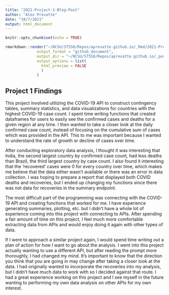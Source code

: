 ```yaml
---
title: "2021-Project-1-Blog-Post"
author: "Alex Prevatte"
date: "10/7/2021"
output: html_document
---
```


```r
knitr::opts_chunk$set(echo = TRUE)
```

```r
rmarkdown::render("~/NCSU/ST558/Repos/aprevatte.github.io/_Rmd/2021-Project-1-Blog-Post.Rmd", 
              output_format = "github_document", 
              output_dir = "~/NCSU/ST558/Repos/aprevatte.github.io/_posts/",
              output_options = list(
                html_preview = FALSE
                )
              )
```

## Project 1 Findings 


This project involved utilizing the COVID-19 API to construct contingency tables, summary statistics, and data visualizations for countries with the highest COVID-19 case count. I spent time writing functions that created dataframes for users to easily see the confirmed cases and deaths for a given region at any time. I then wanted to take a closer look at the daily confirmed case count, instead of focusing on the cumulative sum of cases which was provided in the API. This to me was important because I wanted to understand the rate of growth or decline of cases over time.

After conducting exploratory data analysis, I thought it was interesting that India, the second largest country by confirmed case count, had less deaths than Brazil, the third largest country by case count. I also found it interesting that the 'recovered' cases were 0 for every country over time, which makes me believe that the data either wasn't available or there was an error in data collection. I was hoping to prepare a report that displayed both COVID deaths and recoveries, but I ended up changing my functions since there was not data for recoveries in the summary endpoint. 

The most difficult part of the programming was connecting with the COVID-19 API and creating functions that worked for me. I have experience generating summaries, plotting, etc. but I didn't have a whole lot of experience coming into this project with connecting to APIs. After spending a fair amount of time on this project, I feel much more comfortable extracting data from APIs and would enjoy doing it again with other types of data. 

If I were to approach a similar project again, I would spend time writing out a plan of action for how I want to go about the analysis. I went into this project actually wanting to use a different API, but after reading the prompt more thoroughly, I had changed my mind. It's important to know that the direction you think that you are going in may change after taking a closer look at the data. I had originally wanted to incorporate the recoveries into my analysis, but I didn't have much data to work with so I decided against that route. I had a great experience working on this project and I see myself in the future wanting to performing my own data analysis on other APIs for my own interest.  